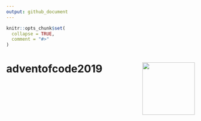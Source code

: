 ```yaml
---
output: github_document
---
```


<!-- README.md is generated from README.Rmd. Please edit that file -->

```r
knitr::opts_chunk$set(
  collapse = TRUE,
  comment = "#>"
)
```

# adventofcode2019 <a href='https://adventofcode.com/2019'><img src="hex.png" align="right" height=140/></a>

<!-- badges: start -->
<!-- badges: end -->
